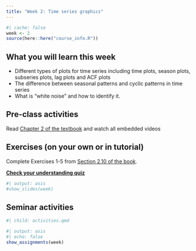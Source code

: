 ```yaml
---
title: "Week 2: Time series graphics"
---
```


```r
#| cache: false
week <- 2
source(here::here("course_info.R"))
```

## What you will learn this week

* Different types of plots for time series including time plots, season plots, subseries plots, lag plots and ACF plots
* The difference between seasonal patterns and cyclic patterns in time series
* What is "white noise" and how to identify it.

## Pre-class activities

Read [Chapter 2 of the textbook](https://otexts.com/fpp3/graphics.html) and watch all embedded videos

## Exercises (on your own or in tutorial)

Complete Exercises 1-5 from [Section 2.10 of the book](https://otexts.com/fpp3/graphics-exercises.html).

<!-- [**Solutions to Exercises**](ex2-sol.qmd) -->

[**Check your understanding quiz**](https://learning.monash.edu/mod/quiz/view.php?id=3444035)

```r
#| output: asis
#show_slides(week)
```

## Seminar activities

```r
#| child: activities.qmd
```


```r
#| output: asis
#| echo: false
show_assignments(week)
```
